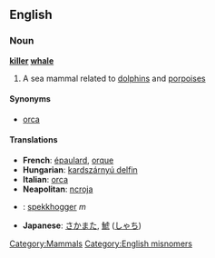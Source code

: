 {{wikipedia2|orca}} <!-- Avoids redirect -->
==English==
===Noun===
'''[[killer]] [[whale]]'''

# A sea mammal related to [[dolphin]]s and [[porpoise]]s

====Synonyms====
*[[orca]]

====Translations====
*'''French''': [[épaulard]], [[orque]]
*'''Hungarian''': [[kardszárnyú delfin]]
*'''Italian''': [[orca]]
*'''Neapolitan''': [[ncroja]]
* {{no}} : [[spekkhogger]] ''m''
*'''Japanese''': [[さかまた]], [[鯱]] ([[しゃち]])

[[Category:Mammals]]
[[Category:English misnomers]]